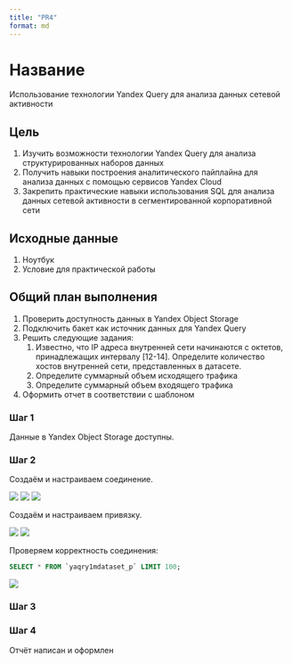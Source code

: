 ```yaml
---
title: "PR4"
format: md
---
```


# Название

Использование технологии Yandex Query для анализа данных сетевой активности

## Цель

1.  Изучить возможности технологии Yandex Query для анализа структурированных наборов данных
2.  Получить навыки построения аналитического пайплайна для анализа данных с помощью сервисов Yandex Cloud
3.  Закрепить практические навыки использования SQL для анализа данных сетевой активности в сегментированной корпоративной сети

## Исходные данные

1.  Ноутбук
2.  Условие для практической работы

## Общий план выполнения

1.  Проверить доступность данных в Yandex Object Storage
2.  Подключить бакет как источник данных для Yandex Query
3.  Решить следующие задания:
    1.  Известно, что IP адреса внутренней сети начинаются с октетов, принадлежащих интервалу \[12-14\]. Определите количество хостов внутренней сети, представленных в датасете.
    2.  Определите суммарный объем исходящего трафика
    3.  Определите суммарный объем входящего трафика
4.  Оформить отчет в соответствии с шаблоном

### Шаг 1

Данные в Yandex Object Storage доступны.

### Шаг 2

Создаём и настраиваем соединение.

![](../img/img4_1.png) ![](../img/img4_2.png) ![](../img/img4_3.png)

Создаём и настраиваем привязку.

![](../img/img4_4.png) ![](../img/img4_5.png)

Проверяем корректность соединения:

```sql
SELECT * FROM `yaqry1mdataset_p` LIMIT 100;
```

![](../img/img4_6.png)

### Шаг 3

### Шаг 4

Отчёт написан и оформлен
